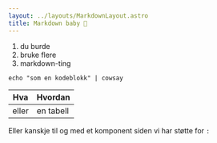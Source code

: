 ```yaml
---
layout: ../layouts/MarkdownLayout.astro
title: Markdown baby 📝
---
```


1. du burde
2. bruke flere
3. markdown-ting

```
echo "som en kodeblokk" | cowsay
```

| Hva   | Hvordan   |
| ----- | --------- |
| eller | en tabell |

Eller kanskje til og med et komponent siden vi har støtte for <Code inline code="mdx" />:

<Greeting name="Mark" />

